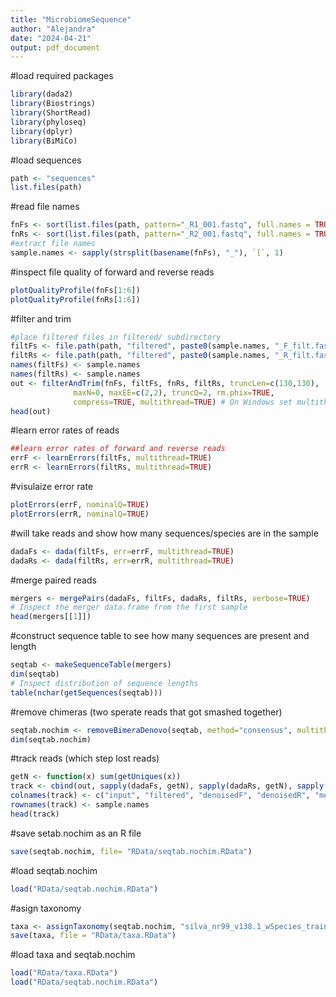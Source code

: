 ```yaml
---
title: "MicrobiomeSequence"
author: "Alejandra"
date: "2024-04-21"
output: pdf_document
---
```


#load required packages
```r
library(dada2)
library(Biostrings)
library(ShortRead)
library(phyloseq)
library(dplyr)
library(BiMiCo)
```

#load sequences
```r
path <- "sequences"
list.files(path)
```
#read file names
```r
fnFs <- sort(list.files(path, pattern="_R1_001.fastq", full.names = TRUE))
fnRs <- sort(list.files(path, pattern="_R2_001.fastq", full.names = TRUE))
#extract file names
sample.names <- sapply(strsplit(basename(fnFs), "_"), `[`, 1)
```

#inspect file quality of forward and reverse reads
```r
plotQualityProfile(fnFs[1:6])
plotQualityProfile(fnRs[1:6])
```
#filter and trim
```r
#place filtered files in filtered/ subdirectory 
filtFs <- file.path(path, "filtered", paste0(sample.names, "_F_filt.fastq.gz"))
filtRs <- file.path(path, "filtered", paste0(sample.names, "_R_filt.fastq.gz"))
names(filtFs) <- sample.names
names(filtRs) <- sample.names
out <- filterAndTrim(fnFs, filtFs, fnRs, filtRs, truncLen=c(130,130),
              maxN=0, maxEE=c(2,2), truncQ=2, rm.phix=TRUE,
              compress=TRUE, multithread=TRUE) # On Windows set multithread=FALSE
head(out)
```

#learn error rates of reads
```r
##learn error rates of forward and reverse reads
errF <- learnErrors(filtFs, multithread=TRUE)
errR <- learnErrors(filtRs, multithread=TRUE)
```

#visulaize error rate
```r
plotErrors(errF, nominalQ=TRUE)
plotErrors(errR, nominalQ=TRUE)
```

#will take reads and show how many sequences/species are in the sample
```r
dadaFs <- dada(filtFs, err=errF, multithread=TRUE)
dadaRs <- dada(filtRs, err=errR, multithread=TRUE)
```
#merge paired reads
```r
mergers <- mergePairs(dadaFs, filtFs, dadaRs, filtRs, verbose=TRUE)
# Inspect the merger data.frame from the first sample
head(mergers[[1]])
```

#construct sequence table to see how many sequences are present and length
```r
seqtab <- makeSequenceTable(mergers)
dim(seqtab)
# Inspect distribution of sequence lengths
table(nchar(getSequences(seqtab)))
```

#remove chimeras (two sperate reads that got smashed together)
```r
seqtab.nochim <- removeBimeraDenovo(seqtab, method="consensus", multithread=TRUE, verbose=TRUE)
dim(seqtab.nochim)
```

#track reads (which step lost reads)
```r
getN <- function(x) sum(getUniques(x))
track <- cbind(out, sapply(dadaFs, getN), sapply(dadaRs, getN), sapply(mergers, getN), rowSums(seqtab.nochim))
colnames(track) <- c("input", "filtered", "denoisedF", "denoisedR", "merged", "nonchim")
rownames(track) <- sample.names
head(track)
```

#save setab.nochim as an R file
```r
save(seqtab.nochim, file= "RData/seqtab.nochim.RData")
```

#load seqtab.nochim
```r
load("RData/seqtab.nochim.RData")
```

#asign taxonomy
```r
taxa <- assignTaxonomy(seqtab.nochim, "silva_nr99_v138.1_wSpecies_train_set.fa.gz", multithread=TRUE)
save(taxa, file = "RData/taxa.RData")
```

#load taxa and seqtab.nochim
```r
load("RData/taxa.RData")
load("RData/seqtab.nochim.RData")
```